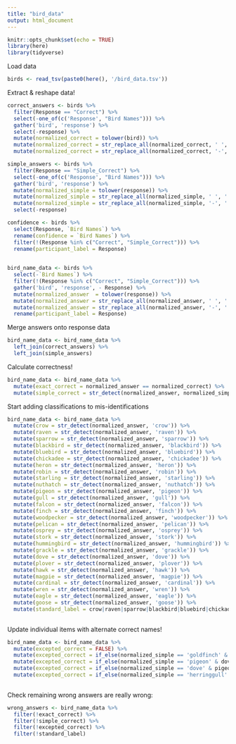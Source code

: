 ```yaml
---
title: "bird_data"
output: html_document
---
```


```r
knitr::opts_chunk$set(echo = TRUE)
library(here)
library(tidyverse)
```

Load data

```r
birds <- read_tsv(paste0(here(), '/bird_data.tsv'))
```

Extract & reshape data!

```r
correct_answers <- birds %>%
  filter(Response == "Correct") %>%
  select(-one_of(c('Response', "Bird Names"))) %>%
  gather('bird', 'response') %>%
  select(-response) %>%
  mutate(normalized_correct = tolower(bird)) %>%
  mutate(normalized_correct = str_replace_all(normalized_correct, ' ', '')) %>%
  mutate(normalized_correct = str_replace_all(normalized_correct, '-', '')) 

simple_answers <- birds %>%
  filter(Response == "Simple_Correct") %>%
  select(-one_of(c('Response', "Bird Names"))) %>%
  gather('bird', 'response') %>%
  mutate(normalized_simple = tolower(response)) %>%
  mutate(normalized_simple = str_replace_all(normalized_simple, ' ', '')) %>%
  mutate(normalized_simple = str_replace_all(normalized_simple, '-', '')) %>%
  select(-response)

confidence <- birds %>%
  select(Response, `Bird Names`) %>%
  rename(confidence = `Bird Names`) %>%
  filter(!(Response %in% c("Correct", "Simple_Correct"))) %>%
  rename(participant_label = Response)
  

bird_name_data <- birds %>%
  select(-`Bird Names`) %>%
  filter(!(Response %in% c("Correct", "Simple_Correct"))) %>%
  gather('bird', 'response', - Response) %>%
  mutate(normalized_answer  = tolower(response)) %>%
  mutate(normalized_answer = str_replace_all(normalized_answer, ' ', '')) %>%
  mutate(normalized_answer = str_replace_all(normalized_answer, '-', '')) %>%
  rename(participant_label = Response)
```

Merge answers onto response data 

```r
bird_name_data <- bird_name_data %>%
  left_join(correct_answers) %>%
  left_join(simple_answers)
```

Calculate correctness!

```r
bird_name_data <- bird_name_data %>%
  mutate(exact_correct = normalized_answer == normalized_correct) %>%
  mutate(simple_correct = str_detect(normalized_answer, normalized_simple))
```

Start adding classifications to mis-identifications

```r
bird_name_data <- bird_name_data %>%
  mutate(crow = str_detect(normalized_answer, 'crow')) %>%
  mutate(raven = str_detect(normalized_answer, 'raven')) %>%
  mutate(sparrow = str_detect(normalized_answer, 'sparrow')) %>%
  mutate(blackbird = str_detect(normalized_answer, 'blackbird')) %>%
  mutate(bluebird = str_detect(normalized_answer, 'bluebird')) %>%
  mutate(chickadee = str_detect(normalized_answer, 'chickadee')) %>%
  mutate(heron = str_detect(normalized_answer, 'heron')) %>%
  mutate(robin = str_detect(normalized_answer, 'robin')) %>%
  mutate(starling = str_detect(normalized_answer, 'starling')) %>%
  mutate(nuthatch = str_detect(normalized_answer, 'nuthatch')) %>%
  mutate(pigeon = str_detect(normalized_answer, 'pigeon')) %>%
  mutate(gull = str_detect(normalized_answer, 'gull')) %>%
  mutate(falcon = str_detect(normalized_answer, 'falcon')) %>%
  mutate(finch = str_detect(normalized_answer, 'finch')) %>%
  mutate(woodpecker = str_detect(normalized_answer, 'woodpecker')) %>%
  mutate(pelican = str_detect(normalized_answer, 'pelican')) %>%
  mutate(osprey = str_detect(normalized_answer, 'osprey')) %>%
  mutate(stork = str_detect(normalized_answer, 'stork')) %>%
  mutate(hummingbird = str_detect(normalized_answer, 'hummingbird')) %>%
  mutate(grackle = str_detect(normalized_answer, 'grackle')) %>%
  mutate(dove = str_detect(normalized_answer, 'dove')) %>%
  mutate(plover = str_detect(normalized_answer, 'plover')) %>%
  mutate(hawk = str_detect(normalized_answer, 'hawk')) %>%
  mutate(magpie = str_detect(normalized_answer, 'magpie')) %>%
  mutate(cardinal = str_detect(normalized_answer, 'cardinal')) %>%
  mutate(wren = str_detect(normalized_answer, 'wren')) %>%
  mutate(eagle = str_detect(normalized_answer, 'eagle')) %>%
  mutate(goose = str_detect(normalized_answer, 'goose')) %>%
  mutate(standard_label = crow|raven|sparrow|blackbird|bluebird|chickadee|heron|robin|starling|nuthatch|pigeon|gull|falcon|finch|woodpecker|pelican|osprey|stork|hummingbird|grackle|dove|plover|hawk|magpie|cardinal|wren|eagle|goose)
  
```

Update individual items with alternate correct names!

```r
bird_name_data <- bird_name_data %>%
  mutate(excepted_correct = FALSE) %>%
  mutate(excepted_correct = if_else(normalized_simple == 'goldfinch' & finch, TRUE, excepted_correct)) %>%
  mutate(excepted_correct = if_else(normalized_simple == 'pigeon' & dove, TRUE, excepted_correct)) %>%
  mutate(excepted_correct = if_else(normalized_simple == 'dove' & pigeon, TRUE, excepted_correct)) %>%
  mutate(excepted_correct = if_else(normalized_simple == 'herringgull' & gull, TRUE, excepted_correct)) 
  
```

Check remaining wrong answers are really wrong:

```r
wrong_answers <- bird_name_data %>%
  filter(!exact_correct) %>%
  filter(!simple_correct) %>%
  filter(!excepted_correct) %>%
  filter(!standard_label)
  
```

